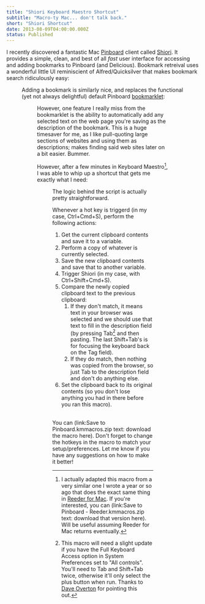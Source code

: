 ```yaml
---
title: "Shiori Keyboard Maestro Shortcut"
subtitle: "Macro-ty Mac... don't talk back."
short: "Shiori Shortcut"
date: 2013-08-09T04:00:00.000Z
status: Published
---
```



I recently discovered a fantastic Mac [Pinboard][pinboard] client called [Shiori][shiori]. It provides a simple, clean, and best of all _fast_ user interface for accessing and adding bookmarks to Pinboard (and Delicious). Bookmark retreival uses a wonderful little UI reminiscient of Alfred/Quicksilver that makes bookmark search ridiculously easy:

<Figure src="/assets/images/blog/shiori-shortcut/shiori-search.png" caption="Search Bookmarks in Shiori" />

Adding a bookmark is similarly nice, and replaces the functional (yet not always delightful) default Pinboard [bookmarklet][bookmarklet]:

<Figure src="/assets/images/blog/shiori-shortcut/shiori-add.png" caption="Add Bookmark in Shiori" />

However, one feature I really miss from the bookmarklet is the ability to automatically add any selected text on the web page you're saving as the description of the bookmark. This is a huge timesaver for me, as I like pull-quoting large sections of websites and using them as descriptions; makes finding said web sites later on a bit easier. Bummer.

However, after a few minutes in Keyboard Maestro[^1], I was able to whip up a shortcut that gets me exactly what I need:

<Figure src="/assets/images/blog/shiori-shortcut/km-macro.png" caption="Keyboard Maestro Macro" align="left" />

The logic behind the script is actually pretty straightforward.

Whenever a hot key is triggerd (in my case, Ctrl+Cmd+S), perform the following actions:

1. Get the current clipboard contents and save it to a variable.
2. Perform a copy of whatever is currently selected.
3. Save the new clipboard contents and save that to another variable.
4. Trigger Shiori (in my case, with Ctrl+Shift+Cmd+S).
5. Compare the newly copied clipboard text to the previous clipboard:
	1. If they don't match, it means text in your browser was selected and we should use that text to fill in the description field (by pressing Tab[^2] and then pasting. The last Shift+Tab's is for focusing the keyboard back on the Tag field).
	2. If they do match, then nothing was copied from the browser, so just Tab to the description field and don't do anything else.
6. Set the clipboard back to its original contents (so you don't lose anything you had in there before you ran this macro).

<br />You can (link:Save to Pinboard.kmmacros.zip text: download the macro here). Don't forget to change the hotkeys in the macro to match your setup/preferences. Let me know if you have any suggestions on how to make it better!

[^1]: I actually adapted this macro from a very similar one I wrote a year or so ago that does the exact same thing in [Reeder for Mac][reeder-mac]. If you're interested, you can (link:Save to Pinboard - Reeder.kmmacros.zip text: download that version here). Will be useful assuming Reeder for Mac returns eventually.

[^2]: This macro will need a slight update if you have the Full Keyboard Access option in System Preferences set to "All controls". You'll need to Tab and Shift+Tab twice, otherwise it'll only select the plus button when run. Thanks to [Dave Overton][dave-overton] for pointing this out.

[shiori]: 		http://aki-null.net/shiori/
[pinboard]:		http://pinboard.in
[bookmarklet]: 	https://pinboard.in/howto/
[reeder-mac]:	http://reederapp.com/mac/
[dave-overton]:	https://twitter.com/daveove/status/365952980505206784